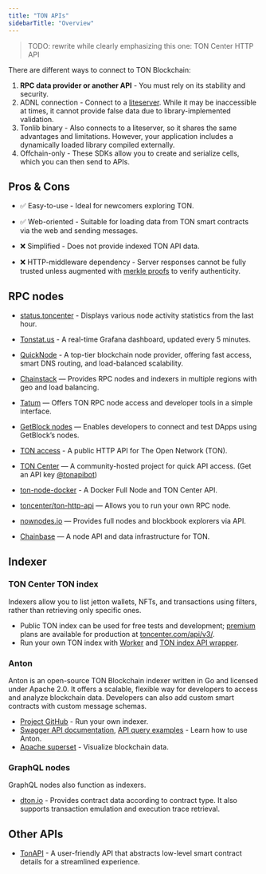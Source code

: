 ```yaml
---
title: "TON APIs"
sidebarTitle: "Overview"
---
```



> TODO: rewrite while clearly emphasizing this one: TON Center HTTP API

There are different ways to connect to TON Blockchain:

1. **RPC data provider or another API** - You must rely on its stability and security.
2. ADNL connection - Connect to a [liteserver](/guidelines/nodes/running-nodes/liteserver-node). While it may be inaccessible at times, it cannot provide false data due to library-implemented validation.
3. Tonlib binary - Also connects to a liteserver, so it shares the same advantages and limitations. However, your application includes a dynamically loaded library compiled externally.
4. Offchain-only - These SDKs allow you to create and serialize cells, which you can then send to APIs.

## Pros & Cons

- ✅ Easy-to-use - Ideal for newcomers exploring TON.

- ✅ Web-oriented - Suitable for loading data from TON smart contracts via the web and sending messages.

- ❌ Simplified - Does not provide indexed TON API data.

- ❌ HTTP-middleware dependency - Server responses cannot be fully trusted unless augmented with [merkle proofs](/documentation/data-formats/tlb/proofs) to verify authenticity.

## RPC nodes

<Aside type="tip">

- [status.toncenter](https://status.toncenter.com/) - Displays various node activity statistics from the last hour.

- [Tonstat.us](https://tonstat.us/) - A real-time Grafana dashboard, updated every 5 minutes.

</Aside>

- [QuickNode](https://www.quicknode.com/chains/ton?utm_source=ton-docs) - A top-tier blockchain node provider, offering fast access, smart DNS routing, and load-balanced scalability.

- [Chainstack](https://chainstack.com/build-better-with-ton/) — Provides RPC nodes and indexers in multiple regions with geo and load balancing.

- [Tatum](https://docs.tatum.io/reference/rpc-ton) — Offers TON RPC node access and developer tools in a simple interface.

- [GetBlock nodes](https://getblock.io/nodes/ton/) — Enables developers to connect and test DApps using GetBlock’s nodes.

- [TON access](https://www.orbs.com/ton-access/) - A public HTTP API for The Open Network (TON).

- [TON Center](https://toncenter.com/api/v2/) — A community-hosted project for quick API access. (Get an API key [@tonapibot](https://t.me/tonapibot))

- [ton-node-docker](https://github.com/fmira21/ton-node-docker) - A Docker Full Node and TON Center API.

- [toncenter/ton-http-api](https://github.com/toncenter/ton-http-api) — Allows you to run your own RPC node.

- [nownodes.io](https://nownodes.io/nodes) — Provides full nodes and blockbook explorers via API.

- [Chainbase](https://chainbase.com/chainNetwork/TON) — A node API and data infrastructure for TON.

## Indexer

### TON Center TON index

Indexers allow you to list jetton wallets, NFTs, and transactions using filters, rather than retrieving only specific ones.

- Public TON index can be used for free tests and development; [premium](https://t.me/tonapibot) plans are available for production at [toncenter.com/api/v3/](https://toncenter.com/api/v3/).
- Run your own TON index with [Worker](https://github.com/toncenter/ton-index-worker/tree/36134e7376986c5517ee65e6a1ddd54b1c76cdba) and [TON index API wrapper](https://github.com/toncenter/ton-indexer).

### Anton

Anton is an open-source TON Blockchain indexer written in Go and licensed under Apache 2.0. It offers a scalable, flexible way for developers to access and analyze blockchain data. Developers can also add custom smart contracts with custom message schemas.

- [Project GitHub](https://github.com/tonindexer/anton) - Run your own indexer.
- [Swagger API documentation](https://github.com/tonindexer/anton), [API query examples](https://github.com/tonindexer/anton/blob/main/docs/API.md) - Learn how to use Anton.
- [Apache superset](https://github.com/tonindexer/anton) - Visualize blockchain data.

### GraphQL nodes

GraphQL nodes also function as indexers.

- [dton.io](https://dton.io/graphql) - Provides contract data according to contract type. It also supports transaction emulation and execution trace retrieval.

## Other APIs

- [TonAPI](https://docs.tonconsole.com/tonapi) - A user-friendly API that abstracts low-level smart contract details for a streamlined experience.
